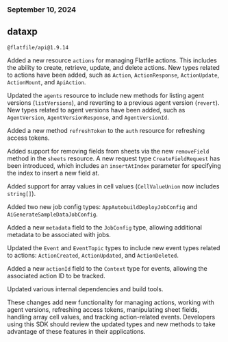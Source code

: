 ### September 10, 2024
## dataxp

`@flatfile/api@1.9.14`

Added a new resource `actions` for managing Flatfile actions. This includes the ability to create, retrieve, update, and delete actions. New types related to actions have been added, such as `Action`, `ActionResponse`, `ActionUpdate`, `ActionMount`, and `ApiAction`.

Updated the `agents` resource to include new methods for listing agent versions (`listVersions`), and reverting to a previous agent version (`revert`). New types related to agent versions have been added, such as `AgentVersion`, `AgentVersionResponse`, and `AgentVersionId`.

Added a new method `refreshToken` to the `auth` resource for refreshing access tokens.

Added support for removing fields from sheets via the new `removeField` method in the `sheets` resource. A new request type `CreateFieldRequest` has been introduced, which includes an `insertAtIndex` parameter for specifying the index to insert a new field at.

Added support for array values in cell values (`CellValueUnion` now includes `string[]`).

Added two new job config types: `AppAutobuildDeployJobConfig` and `AiGenerateSampleDataJobConfig`.

Added a new `metadata` field to the `JobConfig` type, allowing additional metadata to be associated with jobs.

Updated the `Event` and `EventTopic` types to include new event types related to actions: `ActionCreated`, `ActionUpdated`, and `ActionDeleted`.

Added a new `actionId` field to the `Context` type for events, allowing the associated action ID to be tracked.

Updated various internal dependencies and build tools.

These changes add new functionality for managing actions, working with agent versions, refreshing access tokens, manipulating sheet fields, handling array cell values, and tracking action-related events. Developers using this SDK should review the updated types and new methods to take advantage of these features in their applications.